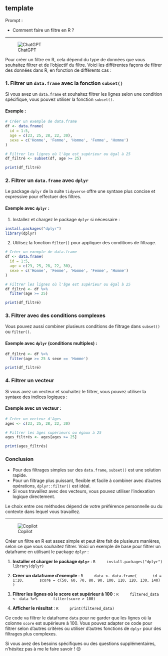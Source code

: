 ## template

::: {.callout-note appearance="simple"}
Prompt : 

* Comment faire un filtre en R ?


:::

----

![ChatGPT](../img/ChatGPT.PNG)

Pour créer un filtre en R, cela dépend du type de données que vous souhaitez filtrer et de l'objectif du filtre. Voici les différentes façons de filtrer des données dans R, en fonction de différents cas :

### 1. Filtrer un `data.frame` avec la fonction `subset()`
Si vous avez un `data.frame` et souhaitez filtrer les lignes selon une condition spécifique, vous pouvez utiliser la fonction `subset()`.

#### Exemple :
```r
# Créer un exemple de data.frame
df <- data.frame(
  id = 1:5,
  age = c(23, 25, 28, 22, 30),
  sexe = c('Homme', 'Femme', 'Homme', 'Femme', 'Homme')
)

# Filtrer les lignes où l'âge est supérieur ou égal à 25
df_filtré <- subset(df, age >= 25)

print(df_filtré)
```

### 2. Filtrer un `data.frame` avec `dplyr`
Le package `dplyr` de la suite `tidyverse` offre une syntaxe plus concise et expressive pour effectuer des filtres.

#### Exemple avec `dplyr` :
1. Installez et chargez le package `dplyr` si nécessaire :
```r
install.packages("dplyr")
library(dplyr)
```

2. Utilisez la fonction `filter()` pour appliquer des conditions de filtrage.

```r
# Créer un exemple de data.frame
df <- data.frame(
  id = 1:5,
  age = c(23, 25, 28, 22, 30),
  sexe = c('Homme', 'Femme', 'Homme', 'Femme', 'Homme')
)

# Filtrer les lignes où l'âge est supérieur ou égal à 25
df_filtré <- df %>%
  filter(age >= 25)

print(df_filtré)
```

### 3. Filtrer avec des conditions complexes
Vous pouvez aussi combiner plusieurs conditions de filtrage dans `subset()` ou `filter()`.

#### Exemple avec `dplyr` (conditions multiples) :
```r
df_filtré <- df %>%
  filter(age >= 25 & sexe == 'Homme')

print(df_filtré)
```

### 4. Filtrer un vecteur
Si vous avez un vecteur et souhaitez le filtrer, vous pouvez utiliser la syntaxe des indices logiques :

#### Exemple avec un vecteur :
```r
# Créer un vecteur d'âges
ages <- c(23, 25, 28, 22, 30)

# Filtrer les âges supérieurs ou égaux à 25
ages_filtrés <- ages[ages >= 25]

print(ages_filtrés)
```

### Conclusion
- Pour des filtrages simples sur des `data.frame`, `subset()` est une solution rapide.
- Pour un filtrage plus puissant, flexible et facile à combiner avec d'autres opérations, `dplyr::filter()` est idéal.
- Si vous travaillez avec des vecteurs, vous pouvez utiliser l'indexation logique directement.

Le choix entre ces méthodes dépend de votre préférence personnelle ou du contexte dans lequel vous travaillez.

----

![Copilot](../img/copilot.PNG)

Créer un filtre en R est assez simple et peut être fait de plusieurs manières, selon ce que vous souhaitez filtrer. Voici un exemple de base pour filtrer un dataframe en utilisant le package `dplyr` :

1. **Installer et charger le package `dplyr`** :
    ```R
    install.packages("dplyr")
    library(dplyr)
    ```

2. **Créer un dataframe d'exemple** :
    ```R
    data <- data.frame(
      id = 1:10,
      score = c(50, 60, 70, 80, 90, 100, 110, 120, 130, 140)
    )
    ```

3. **Filtrer les lignes où le score est supérieur à 100** :
    ```R
    filtered_data <- data %>%
      filter(score > 100)
    ```

4. **Afficher le résultat** :
    ```R
    print(filtered_data)
    ```

Ce code va filtrer le dataframe `data` pour ne garder que les lignes où la colonne `score` est supérieure à 100. Vous pouvez adapter ce code pour filtrer selon d'autres critères ou utiliser d'autres fonctions de `dplyr` pour des filtrages plus complexes.

Si vous avez des besoins spécifiques ou des questions supplémentaires, n'hésitez pas à me le faire savoir ! 😊